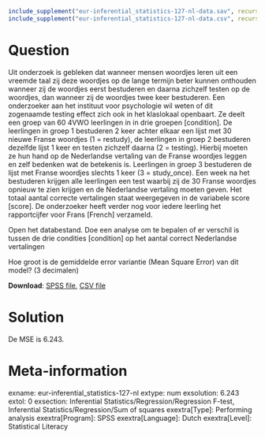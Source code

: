 ```{r, echo = FALSE, results = "hide"}
include_supplement("eur-inferential_statistics-127-nl-data.sav", recursive = TRUE)
include_supplement("eur-inferential_statistics-127-nl-data.csv", recursive = TRUE)
```

Question
========
Uit onderzoek is gebleken dat wanneer mensen woordjes leren uit een vreemde taal zij deze woordjes op de lange termijn beter kunnen onthouden wanneer zij de woordjes eerst bestuderen en daarna zichzelf testen op de woordjes, dan wanneer zij de woordjes twee keer bestuderen. Een onderzoeker aan het instituut voor psychologie wil weten of dit zogenaamde testing effect zich ook in het klaslokaal openbaart. Ze deelt een groep van 60 4VWO leerlingen in in drie groepen [condition]. De leerlingen in groep 1 bestuderen 2 keer achter elkaar een lijst met 30 nieuwe Franse woordjes (1 = restudy), de leerlingen in groep 2 bestuderen dezelfde lijst 1 keer en testen zichzelf daarna (2 = testing). Hierbij moeten ze hun hand op de Nederlandse vertaling van de Franse woordjes leggen en zelf bedenken wat de betekenis is. Leerlingen in groep 3 bestuderen de lijst met Franse woordjes slechts 1 keer (3 = study_once). Een week na het bestuderen krijgen alle leerlingen een test waarbij zij de 30 Franse woordjes opnieuw te zien krijgen en de Nederlandse vertaling moeten geven. Het totaal aantal correcte vertalingen staat weergegeven in de variabele score [score]. De onderzoeker heeft verder nog voor iedere leerling het rapportcijfer voor Frans [French] verzameld.

Open het databestand. Doe een analyse om te bepalen of er verschil is tussen de drie condities [condition] op het aantal correct Nederlandse vertalingen

Hoe groot is de gemiddelde error variantie (Mean Square Error) van dit model? (3 decimalen)

**Download**: [SPSS file](eur-inferential_statistics-127-nl-data.sav), [CSV file](eur-inferential_statistics-127-nl-data.csv)


Solution
========
De MSE is 6.243.


Meta-information
================
exname: eur-inferential_statistics-127-nl
extype: num
exsolution: 6.243
extol: 0
exsection: Inferential Statistics/Regression/Regression F-test, Inferential Statistics/Regression/Sum of squares
exextra[Type]: Performing analysis
exextra[Program]: SPSS
exextra[Language]: Dutch
exextra[Level]: Statistical Literacy